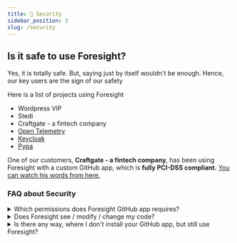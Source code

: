 ```yaml
---
title: 🔐 Security
sidebar_position: 3
slug: /security
---
```


## Is it safe to use Foresight?
Yes, it is totally safe. But, saying just by itself wouldn't be enough. Hence, our key users are the sign of our safety

Here is a list of projects using Foresight

- Wordpress VIP
- Stedi
- Craftgate - a fintech company
- [Open Telemetry](https://otel.app.runforesight.com) 
- [Keycloak](https://keycloak.app.runforesight.com) 
- [Pypa](https://pypa.app.runforesight.com) 

One of our customers, **Craftgate - a fintech company**, has been using Foresight with a custom GitHub app, 
which is **fully PCI-DSS compliant.** <a href="https://www.youtube.com/watch?v=xs3PyNMeqXc&t=27s" target="_blank">You can watch his words from here.</a>

### FAQ about Security
<details>
  <summary>Which permissions does Foresight GitHub app requires?</summary>
  <div>
    <h3><strong>Read</strong> access to <strong>actions</strong> and <strong>metadata</strong></h3>
    <div>For gathering data such as your workflow name, workflow run durations, etc.</div>
  </div>
  <br/>
  <div>
    <h3><strong>Read and write</strong> access to issues, pull requests and checks</h3>
    <div>For commenting on your <a href="/features/pull-request-comments">pull requests</a> and checks. <strong>We don't modify or change any of your PR content</strong>, code base, etc.</div>
  </div>
</details>
<details>
  <summary>Does Foresight see / modify / change my code?</summary>
  <div>
    Foresight will never store, commit, or modify anything on your code. Your code never goes through 
    Foresight’s backend servers at any time. We don’t have any access to your repository contents, 
    secrets and administrative information.
  </div>
  <br/>
  <div>
    If you would like to use Foresight's change impact analysis, Foresight only shows not tested changed lines of code by looking at your PR and code coverage report.
  </div>
</details>
<details>
  <summary>Is there any way, where I don't install your GitHub app, but still use Foresight?</summary>
  <div>
    Yes, with our custom GitHub app solution, you can manage your own permissions. In this way
    you will be in charge of which permission you give access for Foresight. However, by limiting some of the 
    permissions, you may lose access some of the features. 
  </div>
  <br/>
  <div>
    If you would like to learn more about the Custom GitHub application, <a href="https://www.runforesight.com/contact-us" target="_blank">please contact us here</a>. 
  </div>
</details>
